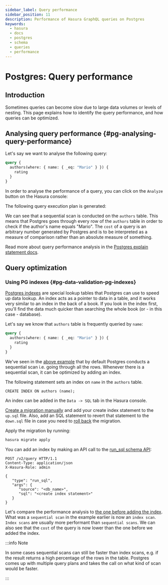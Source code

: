 ```yaml
---
sidebar_label: Query performance
sidebar_position: 11
description: Performance of Hasura GraphQL queries on Postgres
keywords:
  - hasura
  - docs
  - postgres
  - schema
  - queries
  - performance
---
```



# Postgres: Query performance

## Introduction

Sometimes queries can become slow due to large data volumes or levels of nesting. This page explains how to identify the
query performance, and how queries can be optimized.

## Analysing query performance {#pg-analysing-query-performance}

Let's say we want to analyse the following query:

```graphql
query {
  authors(where: { name: { _eq: "Mario" } }) {
    rating
  }
}
```

In order to analyse the performance of a query, you can click on the `Analyze` button on the Hasura console:

<Thumbnail src='/img/queries/analyze-query.png' alt='Query analyze button on Hasura console' width='800px' />

The following query execution plan is generated:

<Thumbnail
  src='/img/queries/query-analysis-before-index.png'
  alt='Execution plan for Hasura GraphQL query'
  width='800px'
/>

We can see that a sequential scan is conducted on the `authors` table. This means that Postgres goes through every row
of the `authors` table in order to check if the author's name equals "Mario". The `cost` of a query is an arbitrary
number generated by Postgres and is to be interpreted as a measure of comparison rather than an absolute measure of
something.

Read more about query performance analysis in the
[Postgres explain statement docs](https://www.postgresql.org/docs/current/sql-explain.html).

## Query optimization

### Using PG indexes {#pg-data-validation-pg-indexes}

[Postgres indexes](https://www.tutorialspoint.com/postgresql/postgresql_indexes.htm) are special lookup tables that
Postgres can use to speed up data lookup. An index acts as a pointer to data in a table, and it works very similar to an
index in the back of a book. If you look in the index first, you'll find the data much quicker than searching the whole
book (or - in this case - database).

Let's say we know that `authors` table is frequently queried by `name`:

```graphql
query {
  authors(where: { name: { _eq: "Mario" } }) {
    rating
  }
}
```

We've seen in the [above example](#pg-analysing-query-performance) that by default Postgres conducts a sequential scan
i.e. going through all the rows. Whenever there is a sequential scan, it can be optimized by adding an index.

The following statement sets an index on `name` in the `authors` table.

```plsql
CREATE INDEX ON authors (name);
```

<Tabs className="api-tabs">
<TabItem value="console" label="Console">

An index can be added in the `Data -> SQL` tab in the Hasura console.

</TabItem>
<TabItem value="cli" label="CLI">

[Create a migration manually](/migrations-metadata-seeds/manage-migrations.mdx#create-manual-migrations) and add your
create index statement to the `up.sql` file. Also, add an SQL statement to revert that statement to the `down.sql` file
in case you need to [roll back](/migrations-metadata-seeds/manage-migrations.mdx#roll-back-migrations) the migration.

Apply the migration by running:

```bash
hasura migrate apply
```

</TabItem>
<TabItem value="api" label="API">

You can add an index by making an API call to the
[run_sql schema API](/api-reference/schema-api/run-sql.mdx#schema-run-sql):

```http
POST /v2/query HTTP/1.1
Content-Type: application/json
X-Hasura-Role: admin

{
   "type": "run_sql",
   "args": {
      "source": "<db_name>",
      "sql": "<create index statement>"
   }
}
```

</TabItem>
</Tabs>

Let's compare the performance analysis to [the one before adding the index](#pg-analysing-query-performance). What was a
`sequential scan` in the example earlier is now an `index scan`. `Index scans` are usually more performant than
`sequential scans`. We can also see that the `cost` of the query is now lower than the one before we added the index.

<Thumbnail
  src='/img/queries/query-analysis-after-index.png'
  alt='Execution plan for Hasura GraphQL query'
  width='800px'
/>

:::info Note

In some cases sequential scans can still be faster than index scans, e.g. if the result returns a high percentage of the
rows in the table. Postgres comes up with multiple query plans and takes the call on what kind of scan would be faster.

:::
